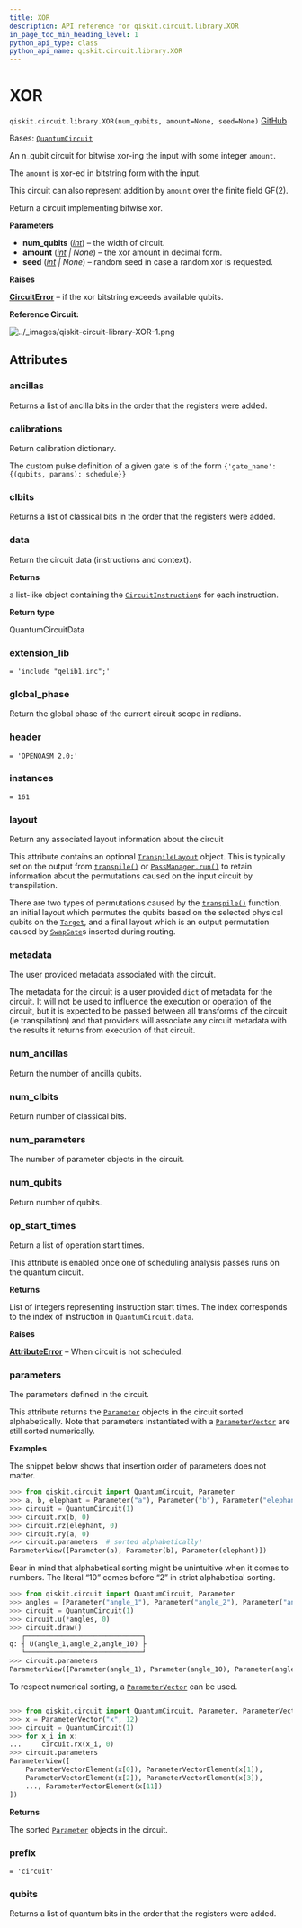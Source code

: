 ```yaml
---
title: XOR
description: API reference for qiskit.circuit.library.XOR
in_page_toc_min_heading_level: 1
python_api_type: class
python_api_name: qiskit.circuit.library.XOR
---
```


# XOR

<span id="qiskit.circuit.library.XOR" />

`qiskit.circuit.library.XOR(num_qubits, amount=None, seed=None)` [GitHub](https://github.com/qiskit/qiskit/tree/stable/0.45/qiskit/circuit/library/boolean_logic/quantum_xor.py "view source code")

Bases: [`QuantumCircuit`](qiskit.circuit.QuantumCircuit "qiskit.circuit.quantumcircuit.QuantumCircuit")

An n\_qubit circuit for bitwise xor-ing the input with some integer `amount`.

The `amount` is xor-ed in bitstring form with the input.

This circuit can also represent addition by `amount` over the finite field GF(2).

Return a circuit implementing bitwise xor.

**Parameters**

*   **num\_qubits** ([*int*](https://docs.python.org/3/library/functions.html#int "(in Python v3.12)")) – the width of circuit.
*   **amount** ([*int*](https://docs.python.org/3/library/functions.html#int "(in Python v3.12)") *| None*) – the xor amount in decimal form.
*   **seed** ([*int*](https://docs.python.org/3/library/functions.html#int "(in Python v3.12)") *| None*) – random seed in case a random xor is requested.

**Raises**

[**CircuitError**](circuit#qiskit.circuit.CircuitError "qiskit.circuit.CircuitError") – if the xor bitstring exceeds available qubits.

**Reference Circuit:**

![../\_images/qiskit-circuit-library-XOR-1.png](/images/api/qiskit/0.45/qiskit-circuit-library-XOR-1.png)

## Attributes

<span id="qiskit.circuit.library.XOR.ancillas" />

### ancillas

Returns a list of ancilla bits in the order that the registers were added.

<span id="qiskit.circuit.library.XOR.calibrations" />

### calibrations

Return calibration dictionary.

The custom pulse definition of a given gate is of the form `{'gate_name': {(qubits, params): schedule}}`

<span id="qiskit.circuit.library.XOR.clbits" />

### clbits

Returns a list of classical bits in the order that the registers were added.

<span id="qiskit.circuit.library.XOR.data" />

### data

Return the circuit data (instructions and context).

**Returns**

a list-like object containing the [`CircuitInstruction`](qiskit.circuit.CircuitInstruction "qiskit.circuit.CircuitInstruction")s for each instruction.

**Return type**

QuantumCircuitData

<span id="qiskit.circuit.library.XOR.extension_lib" />

### extension\_lib

`= 'include "qelib1.inc";'`

<span id="qiskit.circuit.library.XOR.global_phase" />

### global\_phase

Return the global phase of the current circuit scope in radians.

<span id="qiskit.circuit.library.XOR.header" />

### header

`= 'OPENQASM 2.0;'`

<span id="qiskit.circuit.library.XOR.instances" />

### instances

`= 161`

<span id="qiskit.circuit.library.XOR.layout" />

### layout

Return any associated layout information about the circuit

This attribute contains an optional [`TranspileLayout`](qiskit.transpiler.TranspileLayout "qiskit.transpiler.TranspileLayout") object. This is typically set on the output from [`transpile()`](compiler#qiskit.compiler.transpile "qiskit.compiler.transpile") or [`PassManager.run()`](qiskit.transpiler.PassManager#run "qiskit.transpiler.PassManager.run") to retain information about the permutations caused on the input circuit by transpilation.

There are two types of permutations caused by the [`transpile()`](compiler#qiskit.compiler.transpile "qiskit.compiler.transpile") function, an initial layout which permutes the qubits based on the selected physical qubits on the [`Target`](qiskit.transpiler.Target "qiskit.transpiler.Target"), and a final layout which is an output permutation caused by [`SwapGate`](qiskit.circuit.library.SwapGate "qiskit.circuit.library.SwapGate")s inserted during routing.

<span id="qiskit.circuit.library.XOR.metadata" />

### metadata

The user provided metadata associated with the circuit.

The metadata for the circuit is a user provided `dict` of metadata for the circuit. It will not be used to influence the execution or operation of the circuit, but it is expected to be passed between all transforms of the circuit (ie transpilation) and that providers will associate any circuit metadata with the results it returns from execution of that circuit.

<span id="qiskit.circuit.library.XOR.num_ancillas" />

### num\_ancillas

Return the number of ancilla qubits.

<span id="qiskit.circuit.library.XOR.num_clbits" />

### num\_clbits

Return number of classical bits.

<span id="qiskit.circuit.library.XOR.num_parameters" />

### num\_parameters

The number of parameter objects in the circuit.

<span id="qiskit.circuit.library.XOR.num_qubits" />

### num\_qubits

Return number of qubits.

<span id="qiskit.circuit.library.XOR.op_start_times" />

### op\_start\_times

Return a list of operation start times.

This attribute is enabled once one of scheduling analysis passes runs on the quantum circuit.

**Returns**

List of integers representing instruction start times. The index corresponds to the index of instruction in `QuantumCircuit.data`.

**Raises**

[**AttributeError**](https://docs.python.org/3/library/exceptions.html#AttributeError "(in Python v3.12)") – When circuit is not scheduled.

<span id="qiskit.circuit.library.XOR.parameters" />

### parameters

The parameters defined in the circuit.

This attribute returns the [`Parameter`](qiskit.circuit.Parameter "qiskit.circuit.Parameter") objects in the circuit sorted alphabetically. Note that parameters instantiated with a [`ParameterVector`](qiskit.circuit.ParameterVector "qiskit.circuit.ParameterVector") are still sorted numerically.

**Examples**

The snippet below shows that insertion order of parameters does not matter.

```python
>>> from qiskit.circuit import QuantumCircuit, Parameter
>>> a, b, elephant = Parameter("a"), Parameter("b"), Parameter("elephant")
>>> circuit = QuantumCircuit(1)
>>> circuit.rx(b, 0)
>>> circuit.rz(elephant, 0)
>>> circuit.ry(a, 0)
>>> circuit.parameters  # sorted alphabetically!
ParameterView([Parameter(a), Parameter(b), Parameter(elephant)])
```

Bear in mind that alphabetical sorting might be unintuitive when it comes to numbers. The literal “10” comes before “2” in strict alphabetical sorting.

```python
>>> from qiskit.circuit import QuantumCircuit, Parameter
>>> angles = [Parameter("angle_1"), Parameter("angle_2"), Parameter("angle_10")]
>>> circuit = QuantumCircuit(1)
>>> circuit.u(*angles, 0)
>>> circuit.draw()
   ┌─────────────────────────────┐
q: ┤ U(angle_1,angle_2,angle_10) ├
   └─────────────────────────────┘
>>> circuit.parameters
ParameterView([Parameter(angle_1), Parameter(angle_10), Parameter(angle_2)])
```

To respect numerical sorting, a [`ParameterVector`](qiskit.circuit.ParameterVector "qiskit.circuit.ParameterVector") can be used.

```python
```

```python
>>> from qiskit.circuit import QuantumCircuit, Parameter, ParameterVector
>>> x = ParameterVector("x", 12)
>>> circuit = QuantumCircuit(1)
>>> for x_i in x:
...     circuit.rx(x_i, 0)
>>> circuit.parameters
ParameterView([
    ParameterVectorElement(x[0]), ParameterVectorElement(x[1]),
    ParameterVectorElement(x[2]), ParameterVectorElement(x[3]),
    ..., ParameterVectorElement(x[11])
])
```

**Returns**

The sorted [`Parameter`](qiskit.circuit.Parameter "qiskit.circuit.Parameter") objects in the circuit.

<span id="qiskit.circuit.library.XOR.prefix" />

### prefix

`= 'circuit'`

<span id="qiskit.circuit.library.XOR.qubits" />

### qubits

Returns a list of quantum bits in the order that the registers were added.

